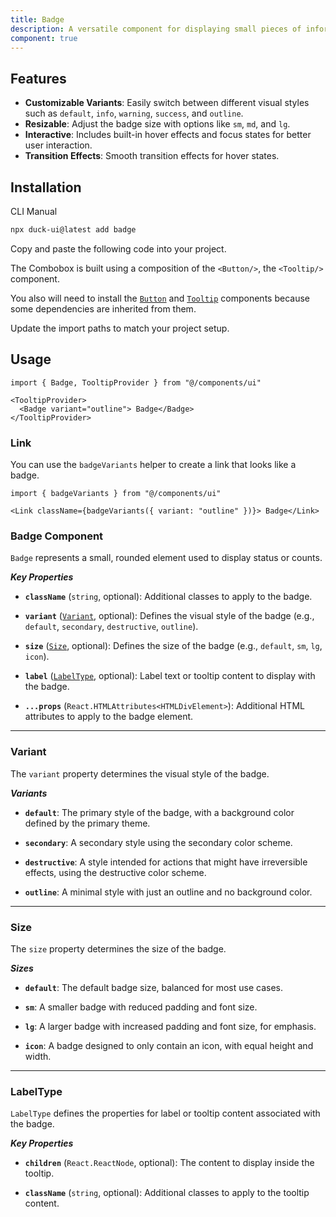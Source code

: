 ```yaml
---
title: Badge
description: A versatile component for displaying small pieces of information or status indicators.
component: true
---
```


<ComponentPreview name="BadgeMainDemo" description="A badge" />



## Features

- **Customizable Variants**: Easily switch between different visual styles such as `default`, `info`, `warning`, `success`, and `outline`.
- **Resizable**: Adjust the badge size with options like `sm`, `md`, and `lg`.
- **Interactive**: Includes built-in hover effects and focus states for better user interaction.
- **Transition Effects**: Smooth transition effects for hover states.

## Installation

<Tabs defaultValue="cli">

<TabsList>
  <TabsTrigger value="cli">CLI</TabsTrigger>
  <TabsTrigger value="manual">Manual</TabsTrigger>
</TabsList>
<TabsContent value="cli">

```bash
npx duck-ui@latest add badge
```

</TabsContent>

<TabsContent value="manual">

<Steps>

<Step>Copy and paste the following code into your project.</Step>

<ComponentSource name="badge" />

<Step>The Combobox is built using a composition of the `<Button/>`, the `<Tooltip/>` component.</Step>

<Step>You also will need to install the [`Button`](/docs/components/Command#installation) and
    [`Tooltip`](/docs/components/Tooltip#installation) components because some dependencies
    are inherited from them.</Step>

<Step>Update the import paths to match your project setup.</Step>

</Steps>

</TabsContent>

</Tabs>

## Usage

```tsx
import { Badge, TooltipProvider } from "@/components/ui"
```

```tsx
<TooltipProvider>
  <Badge variant="outline"> Badge</Badge>
</TooltipProvider>

```

### Link

You can use the `badgeVariants` helper to create a link that looks like a badge.

```tsx
import { badgeVariants } from "@/components/ui"
```

```tsx
<Link className={badgeVariants({ variant: "outline" })}> Badge</Link>
```

### Badge Component

`Badge` represents a small, rounded element used to display status or counts.

***Key Properties***

- **`className`** (`string`, optional): Additional classes to apply to the badge.

- **`variant`** ([`Variant`](#variant), optional): Defines the visual style of the badge (e.g., `default`, `secondary`, `destructive`, `outline`).

- **`size`** ([`Size`](#size), optional): Defines the size of the badge (e.g., `default`, `sm`, `lg`, `icon`).

- **`label`** ([`LabelType`](#labeltype), optional): Label text or tooltip content to display with the badge.

- **`...props`** (`React.HTMLAttributes<HTMLDivElement>`): Additional HTML attributes to apply to the badge element.

---

### Variant

The `variant` property determines the visual style of the badge.

***Variants***

- **`default`**: The primary style of the badge, with a background color defined by the primary theme.

- **`secondary`**: A secondary style using the secondary color scheme.

- **`destructive`**: A style intended for actions that might have irreversible effects, using the destructive color scheme.

- **`outline`**: A minimal style with just an outline and no background color.

---

### Size

The `size` property determines the size of the badge.

***Sizes***

- **`default`**: The default badge size, balanced for most use cases.

- **`sm`**: A smaller badge with reduced padding and font size.

- **`lg`**: A larger badge with increased padding and font size, for emphasis.

- **`icon`**: A badge designed to only contain an icon, with equal height and width.

---

### LabelType

`LabelType` defines the properties for label or tooltip content associated with the badge.

***Key Properties***

- **`children`** (`React.ReactNode`, optional): The content to display inside the tooltip.

- **`className`** (`string`, optional): Additional classes to apply to the tooltip content.

